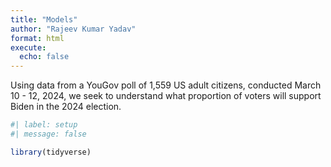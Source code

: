 ```yaml
---
title: "Models"
author: "Rajeev Kumar Yadav"
format: html
execute: 
  echo: false
---
```


Using data from a YouGov poll of 1,559 US adult citizens, conducted March 10 - 12, 2024, we seek to understand what proportion of voters will support Biden in the 2024 election.

```r
#| label: setup
#| message: false

library(tidyverse)
```

